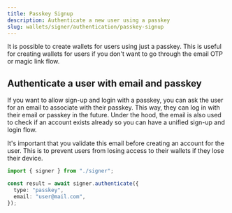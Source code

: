 ```yaml
---
title: Passkey Signup
description: Authenticate a new user using a passkey
slug: wallets/signer/authentication/passkey-signup
---
```


It is possible to create wallets for users using just a passkey. This is useful for creating wallets for users if you don't want to go through the email OTP or magic link flow.

<Markdown src="../../../shared/passkey-email-warning.mdx" />

## Authenticate a user with email and passkey

If you want to allow sign-up and login with a passkey, you can ask the user for an email to associate with their passkey. This way, they can log in with their email or passkey in the future. Under the hood, the email is also used to check if an account exists already so you can have a unified sign-up and login flow.

<Error>
  It's important that you validate this email before creating an account for the
  user. This is to prevent users from losing access to their wallets if they
  lose their device.
</Error>

<CodeBlocks>

```ts example.ts
import { signer } from "./signer";

const result = await signer.authenticate({
  type: "passkey",
  email: "user@mail.com",
});
```

<Markdown src="../../../shared/signer/signer.mdx" />

</CodeBlocks>
